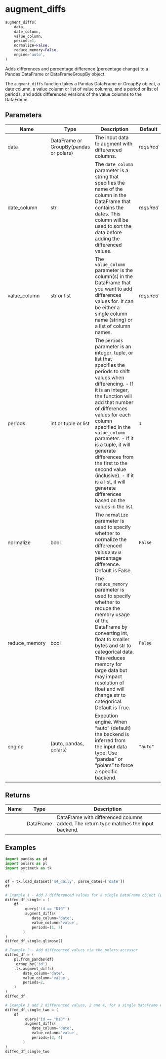 # augment_diffs { #pytimetk.augment_diffs }

```python
augment_diffs(
    data,
    date_column,
    value_column,
    periods=1,
    normalize=False,
    reduce_memory=False,
    engine='auto',
)
```

Adds differences and percentage difference (percentage change) to a Pandas DataFrame or DataFrameGroupBy object.

The `augment_diffs` function takes a Pandas DataFrame or GroupBy object, a
date column, a value column or list of value columns, and a period or list of
periods, and adds differenced versions of the value columns to the DataFrame.

## Parameters {.doc-section .doc-section-parameters}

| Name          | Type                                   | Description                                                                                                                                                                                                                                                                                                                                                                                                                                            | Default    |
|---------------|----------------------------------------|--------------------------------------------------------------------------------------------------------------------------------------------------------------------------------------------------------------------------------------------------------------------------------------------------------------------------------------------------------------------------------------------------------------------------------------------------------|------------|
| data          | DataFrame or GroupBy(pandas or polars) | The input data to augment with differenced columns.                                                                                                                                                                                                                                                                                                                                                                                                    | _required_ |
| date_column   | str                                    | The `date_column` parameter is a string that specifies the name of the column in the DataFrame that contains the dates. This column will be used to sort the data before adding the differenced values.                                                                                                                                                                                                                                                | _required_ |
| value_column  | str or list                            | The `value_column` parameter is the column(s) in the DataFrame that you want to add differences values for. It can be either a single column name (string) or a list of column names.                                                                                                                                                                                                                                                                  | _required_ |
| periods       | int or tuple or list                   | The `periods` parameter is an integer, tuple, or list that specifies the periods to shift values when differencing.  - If it is an integer, the function will add that number of differences   values for each column specified in the `value_column` parameter.  - If it is a tuple, it will generate differences from the first to the second   value (inclusive).  - If it is a list, it will generate differences based on the values in the list. | `1`        |
| normalize     | bool                                   | The `normalize` parameter is used to specify whether to normalize the differenced values as a percentage difference. Default is False.                                                                                                                                                                                                                                                                                                                 | `False`    |
| reduce_memory | bool                                   | The `reduce_memory` parameter is used to specify whether to reduce the memory usage of the DataFrame by converting int, float to smaller bytes and str to categorical data. This reduces memory for large data but may impact resolution of float and will change str to categorical. Default is True.                                                                                                                                                 | `False`    |
| engine        | (auto, pandas, polars)                 | Execution engine. When "auto" (default) the backend is inferred from the input data type. Use "pandas" or "polars" to force a specific backend.                                                                                                                                                                                                                                                                                                        | `"auto"`   |

## Returns {.doc-section .doc-section-returns}

| Name   | Type      | Description                                                                          |
|--------|-----------|--------------------------------------------------------------------------------------|
|        | DataFrame | DataFrame with differenced columns added. The return type matches the input backend. |

## Examples {.doc-section .doc-section-examples}

```python
import pandas as pd
import polars as pl
import pytimetk as tk


df = tk.load_dataset('m4_daily', parse_dates=['date'])
df
```

```python
# Example 1 - Add 7 differenced values for a single DataFrame object (pandas)
diffed_df_single = (
    df
        .query('id == "D10"')
        .augment_diffs(
            date_column='date',
            value_column='value',
            periods=(1, 7)
        )
)
diffed_df_single.glimpse()
```
```python
# Example 2 - Add differenced values via the polars accessor
diffed_df = (
    pl.from_pandas(df)
    .group_by('id')
    .tk.augment_diffs(
        date_column='date',
        value_column='value',
        periods=2,
    )
)
diffed_df
```

```python
# Example 3 add 2 differenced values, 2 and 4, for a single DataFrame object (pandas)
diffed_df_single_two = (
    df
        .query('id == "D10"')
        .augment_diffs(
            date_column='date',
            value_column='value',
            periods=[2, 4]
        )
)
diffed_df_single_two
```